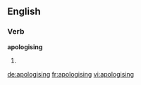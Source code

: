 
==English==

===Verb===
'''apologising'''

# {{present participle of|[[apologise]]}}

[[de:apologising]]
[[fr:apologising]]
[[vi:apologising]]